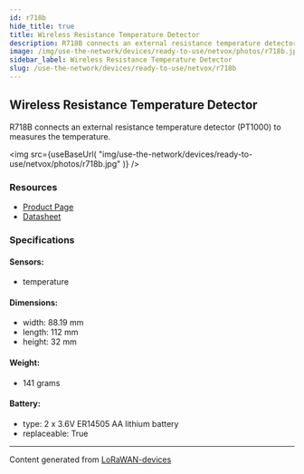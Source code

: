 ```yaml
---
id: r718b
hide_title: true
title: Wireless Resistance Temperature Detector
description: R718B connects an external resistance temperature detector (PT1000) to measures the temperature.
image: /img/use-the-network/devices/ready-to-use/netvox/photos/r718b.jpg
sidebar_label: Wireless Resistance Temperature Detector
slug: /use-the-network/devices/ready-to-use/netvox/r718b
---
```



## Wireless Resistance Temperature Detector

R718B connects an external resistance temperature detector (PT1000) to measures the temperature.

<img
src={useBaseUrl(
"img/use-the-network/devices/ready-to-use/netvox/photos/r718b.jpg"
)}
/>

### Resources

- [Product Page](http://www.netvox.com.tw/product.asp?pro=R718B)
- [Datasheet](http://www.netvox.com.tw/um/R718B/R718Bdatasheet.pdf)

### Specifications

#### Sensors:
- temperature
#### Dimensions:
- width: 88.19 mm
- length: 112 mm
- height: 32 mm
#### Weight: 
- 141 grams
#### Battery: 
- type: 2 x 3.6V ER14505 AA lithium battery
- replaceable: True



---
Content generated from [LoRaWAN-devices](https://github.com/TheThingsNetwork/lorawan-devices)